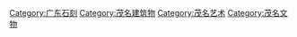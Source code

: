 [[Category:广东石刻|Category:广东石刻]]
[[Category:茂名建筑物|Category:茂名建筑物]]
[[Category:茂名艺术|Category:茂名艺术]]
[[Category:茂名文物|Category:茂名文物]]
